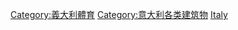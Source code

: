 {{Commonscat|Sports venues in Italy}}

[[Category:義大利體育|Category:義大利體育]]
[[Category:意大利各类建筑物|Category:意大利各类建筑物]]
[[Category:歐洲各國體育場地|Italy]]